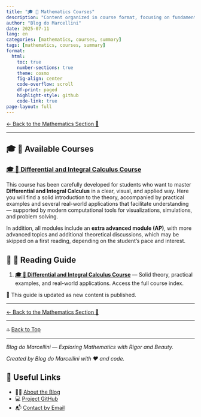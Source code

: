 ```yaml
---
title: "🎓 🧮 Mathematics Courses"
description: "Content organized in course format, focusing on fundamental topics in mathematics, step-by-step explanations, solved examples, and applied exercises."
author: "Blog do Marcellini"
date: 2025-07-11
lang: en
categories: [mathematics, courses, summary]
tags: [mathematics, courses, summary]
format:
  html:
    toc: true
    number-sections: true
    theme: cosmo
    fig-align: center
    code-overflow: scroll
    df-print: paged
    highlight-style: github
    code-link: true
page-layout: full
---
```


[← Back to the Mathematics Section 🧮](../../mathematics/index.qmd)

---

## 🎓 🧮 Available Courses

### [🎓 🧮 Differential and Integral Calculus Course](calculus/index.qmd)

This course has been carefully developed for students who want to master **Differential and Integral Calculus** in a clear, visual, and applied way. Here you will find a solid introduction to the theory, accompanied by practical examples and several real-world applications that facilitate understanding — supported by modern computational tools for visualizations, simulations, and problem solving.

::: {.callout-tip}
In addition, all modules include an **extra advanced module (AP)**, with more advanced topics and additional theoretical discussions, which may be skipped on a first reading, depending on the student’s pace and interest.
:::

## 📖 🧮 Reading Guide

1. **[🎓 🧮 Differential and Integral Calculus Course](calculus/index.qmd)** — Solid theory, practical examples, and real-world applications. Access the full course index.

📌 This guide is updated as new content is published.

---

[← Back to the Mathematics Section 🧮](../../mathematics/index.qmd)

---

🔝 [Back to Top](index.qmd)

---

*Blog do Marcellini — Exploring Mathematics with Rigor and Beauty.*

:::{.callout-note}
*Created by Blog do Marcellini with ❤️ and code.*
:::

## 🔗 Useful Links

- 🧑‍🏫 [About the Blog](../../personal/about-the-blog.qmd)
- 💻 <a href="https://github.com/marcellini-celso/blog-marcellini-en.git" target="_blank">Project GitHub</a>
- 📬 [Contact by Email](mailto:prof.marcellini@gmail.com)
